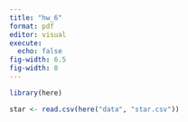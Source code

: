 ```yaml
---
title: "hw_6"
format: pdf
editor: visual
execute: 
  echo: false
fig-width: 6.5
fig-width: 8
---
```


```r
library(here)

```

```r
star <- read.csv(here("data", "star.csv"))
```
